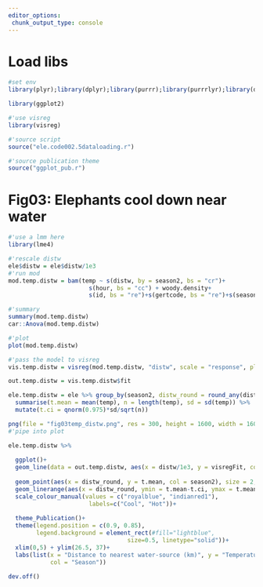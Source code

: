 ```yaml
---
editor_options: 
 chunk_output_type: console
---
```

  
# Load libs
  
```r
#set env
library(plyr);library(dplyr);library(purrr);library(purrrlyr);library(data.table);library(lubridate);library(tidyr)

library(ggplot2)

#'use visreg
library(visreg)
```

```r
#'source script
source("ele.code002.5dataloading.r")

#'source publication theme
source("ggplot_pub.r")
```

# Fig03: Elephants cool down near water

```r
#'use a lmm here
library(lme4)

#'rescale distw
ele$distw = ele$distw/1e3
#'run mod
mod.temp.distw = bam(temp ~ s(distw, by = season2, bs = "cr")+
                       s(hour, bs = "cc") + woody.density+
                       s(id, bs = "re")+s(gertcode, bs = "re")+s(season2, bs="re"), data = ele, na.action = na.omit)

#'summary
summary(mod.temp.distw)
car::Anova(mod.temp.distw)

#'plot
plot(mod.temp.distw)
```

```r
#'pass the model to visreg
vis.temp.distw = visreg(mod.temp.distw, "distw", scale = "response", plot = F, by = "season2")

out.temp.distw = vis.temp.distw$fit
```

```r
ele.temp.distw = ele %>% group_by(season2, distw_round = round_any(distw, 100)/1e3) %>%
  summarise(t.mean = mean(temp), n = length(temp), sd = sd(temp)) %>%
  mutate(t.ci = qnorm(0.975)*sd/sqrt(n))
```


```r
png(file = "fig03temp_distw.png", res = 300, height = 1600, width = 1600)
#'pipe into plot

ele.temp.distw %>% 
  
  ggplot()+
  geom_line(data = out.temp.distw, aes(x = distw/1e3, y = visregFit, col = season2), lty = 1)+
  
  geom_point(aes(x = distw_round, y = t.mean, col = season2), size = 2,position = position_dodge(width = 0.5))+
  geom_linerange(aes(x = distw_round, ymin = t.mean-t.ci, ymax = t.mean+t.ci, col = season2), lty = 3, position = position_dodge(width = 0.5))+
  scale_colour_manual(values = c("royalblue", "indianred1"),
                       labels=c("Cool", "Hot"))+
  
  theme_Publication()+
  theme(legend.position = c(0.9, 0.85),
        legend.background = element_rect(#fill="lightblue",
                                  size=0.5, linetype="solid"))+
  xlim(0,5) + ylim(26.5, 37)+
  labs(list(x = "Distance to nearest water-source (km)", y = "Temperature (°C)",
            col = "Season"))

dev.off()
```

